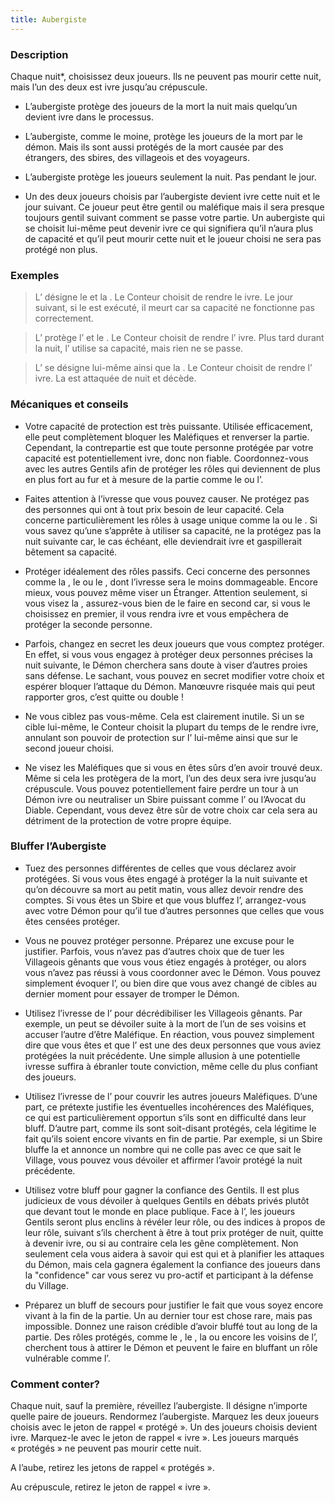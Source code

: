 ```yaml
---
title: Aubergiste
---
```



<Role AUBERGISTE header />

### Description

Chaque nuit*, choisissez deux joueurs. Ils ne peuvent pas mourir cette nuit, mais l’un des deux est ivre jusqu’au crépuscule.

-   L’aubergiste protège des joueurs de la mort la nuit mais quelqu’un devient ivre dans le processus.

-   L’aubergiste, comme le moine, protège les joueurs de la mort par le démon. Mais ils sont aussi protégés de la mort causée par des étrangers, des sbires, des villageois et des voyageurs.

-   L’aubergiste protège les joueurs seulement la nuit. Pas pendant le jour.

-   Un des deux joueurs choisis par l’aubergiste devient ivre cette nuit et le jour suivant. Ce joueur peut être gentil ou maléfique mais il sera presque toujours gentil suivant comment se passe votre partie. Un aubergiste qui se choisit lui-même peut devenir ivre ce qui signifiera qu’il n’aura plus de capacité et qu’il peut mourir cette nuit et le joueur choisi ne sera pas protégé non plus.

### Exemples

> L’<Role AUBERGISTE /> désigne le <Role FOU /> et la <Role FEMME_DE_CHAMBRE />. Le Conteur choisit de rendre le <Role FOU /> ivre. Le jour suivant, si le <Role FOU /> est exécuté, il meurt car sa capacité ne fonctionne pas correctement.

> L’<Role AUBERGISTE /> protège l’<Role ASSASSIN /> et le <Role PO />. Le Conteur choisit de rendre l’<Role ASSASSIN /> ivre. Plus tard durant la nuit, l’<Role ASSASSIN /> utilise sa capacité, mais rien ne se passe.

> L’<Role AUBERGISTE /> se désigne lui-même ainsi que la <Role FEMME_DE_CHAMBRE />. Le Conteur choisit de rendre l’<Role AUBERGISTE /> ivre. La <Role FEMME_DE_CHAMBRE /> est attaquée de nuit et décède.

### Mécaniques et conseils

- Votre capacité de protection est très puissante. Utilisée efficacement, elle peut complètement bloquer les Maléfiques et renverser la partie. Cependant, la contrepartie est que toute personne protégée par votre capacité est potentiellement ivre, donc non fiable. Coordonnez-vous avec les autres Gentils afin de protéger les rôles qui deviennent de plus en plus fort au fur et à mesure de la partie comme le <Role PACIFISTE /> ou l’<Role EXORCISTE />.

- Faites attention à l’ivresse que vous pouvez causer. Ne protégez pas des personnes qui ont à tout prix besoin de leur capacité. Cela concerne particulièrement les rôles à usage unique comme la <Role COURTISANE /> ou le <Role PROFESSEUR />. Si vous savez qu’une <Role COURTISANE /> s’apprête à utiliser sa capacité, ne la protégez pas la nuit suivante car, le cas échéant, elle deviendrait ivre et gaspillerait bêtement sa capacité.

- Protéger idéalement des rôles passifs. Ceci concerne des personnes comme la <Role MAMIE />, le <Role PACIFISTE /> ou le <Role FOU />, dont l’ivresse sera le moins dommageable. Encore mieux, vous pouvez même viser un Étranger. Attention seulement, si vous visez la <Role BRUTE />, assurez-vous bien de le faire en second car, si vous le choisissez en premier, il vous rendra ivre et vous empêchera de protéger la seconde personne.

- Parfois, changez en secret les deux joueurs que vous comptez protéger. En effet, si vous vous engagez à protéger deux personnes précises la nuit suivante, le Démon cherchera sans doute à viser d’autres proies sans défense. Le sachant, vous pouvez en secret modifier votre choix et espérer bloquer l’attaque du Démon. Manœuvre risquée mais qui peut rapporter gros, c’est quitte ou double !

- Ne vous ciblez pas vous-même. Cela est clairement inutile. Si un <Role AUBERGISTE /> se cible lui-même, le Conteur choisit la plupart du temps de le rendre ivre, annulant son pouvoir de protection sur l’<Role AUBERGISTE /> lui-même ainsi que sur le second joueur choisi.

- Ne visez les Maléfiques que si vous en êtes sûrs d’en avoir trouvé deux. Même si cela les protègera de la mort, l’un des deux sera ivre jusqu’au crépuscule. Vous pouvez potentiellement faire perdre un tour à un Démon ivre ou neutraliser un Sbire puissant comme l’<Role ASSASSIN /> ou l’Avocat du Diable. Cependant, vous devez être sûr de votre choix car cela sera au détriment de la protection de votre propre équipe.

### Bluffer l’Aubergiste

- Tuez des personnes différentes de celles que vous déclarez avoir protégées. Si vous vous êtes engagé à protéger la <Role FEMME_DE_CHAMBRE /> la nuit suivante et qu’on découvre sa mort au petit matin, vous allez devoir rendre des comptes. Si vous êtes un Sbire et que vous bluffez l’<Role AUBERGISTE />, arrangez-vous avec votre Démon pour qu’il tue d’autres personnes que celles que vous êtes censées protéger.

- Vous ne pouvez protéger personne. Préparez une excuse pour le justifier. Parfois, vous n’avez pas d’autres choix que de tuer les Villageois gênants que vous vous étiez engagés à protéger, ou alors vous n’avez pas réussi à vous coordonner avec le Démon. Vous pouvez simplement évoquer l’<Role ASSASSIN />, ou bien dire que vous avez changé de cibles au dernier moment pour essayer de tromper le Démon.

- Utilisez l’ivresse de l’<Role AUBERGISTE /> pour décrédibiliser les Villageois gênants. Par exemple, un <Role HERBORISTE /> peut se dévoiler suite à la mort de l’un de ses voisins et accuser l’autre d’être Maléfique. En réaction, vous pouvez simplement dire que vous êtes <Role AUBERGISTE /> et que l’<Role HERBORISTE /> est une des deux personnes que vous aviez protégées la nuit précédente. Une simple allusion à une potentielle ivresse suffira à ébranler toute conviction, même celle du plus confiant des joueurs.

- Utilisez l’ivresse de l’<Role AUBERGISTE /> pour couvrir les autres joueurs Maléfiques. D’une part, ce prétexte justifie les éventuelles incohérences des Maléfiques, ce qui est particulièrement opportun s’ils sont en difficulté dans leur bluff. D’autre part, comme ils sont soit-disant protégés, cela légitime le fait qu’ils soient encore vivants en fin de partie. Par exemple, si un Sbire bluffe la <Role FEMME_DE_CHAMBRE /> et annonce un nombre qui ne colle pas avec ce que sait le Village, vous pouvez vous dévoiler <Role AUBERGISTE /> et affirmer l’avoir protégé la nuit précédente.

- Utilisez votre bluff pour gagner la confiance des Gentils. Il est plus judicieux de vous dévoiler à quelques Gentils en débats privés plutôt que devant tout le monde en place publique. Face à l’<Role AUBERGISTE />, les joueurs Gentils seront plus enclins à révéler leur rôle, ou des indices à propos de leur rôle, suivant s’ils cherchent à être à tout prix protéger de nuit, quitte à devenir ivre, ou si au contraire cela les gêne complètement. Non seulement cela vous aidera à savoir qui est qui et à planifier les attaques du Démon, mais cela gagnera également la confiance des joueurs dans la "confidence" car vous serez vu pro-actif et participant à la défense du Village.

- Préparez un bluff de secours pour justifier le fait que vous soyez encore vivant à la fin de la partie. Un <Role AUBERGISTE /> au dernier tour est chose rare, mais pas impossible. Donnez une raison crédible d’avoir bluffé tout au long de la partie. Des rôles protégés, comme le <Role MARIN />, le <Role FOU />, la <Role BRUTE /> ou encore les voisins de l’<Role HERBORISTE />, cherchent tous à attirer le Démon et peuvent le faire en bluffant un rôle vulnérable comme l’<Role AUBERGISTE />.

### Comment conter?

Chaque nuit, sauf la première, réveillez l’aubergiste. Il désigne n’importe quelle paire de joueurs. Rendormez l’aubergiste. Marquez les deux joueurs choisis avec le jeton de rappel « protégé ». Un des joueurs choisis devient ivre. Marquez-le avec le jeton de rappel « ivre ». Les joueurs marqués « protégés » ne peuvent pas mourir cette nuit.

A l’aube, retirez les jetons de rappel « protégés ».

Au crépuscule, retirez le jeton de rappel « ivre ».